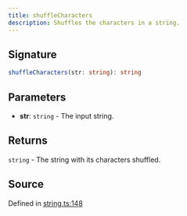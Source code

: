```yaml
---
title: shuffleCharacters
description: Shuffles the characters in a string.
---
```


## Signature

```typescript path=null start=null
shuffleCharacters(str: string): string
```

## Parameters

- **str**: `string` - The input string.

## Returns

`string` - The string with its characters shuffled.

## Source

Defined in [string.ts:148](https://github.com/koji/ichigyou/blob/main/src/string.ts#L148)
